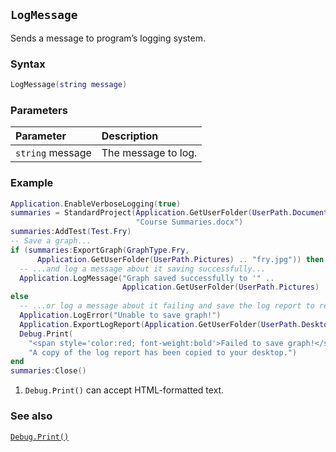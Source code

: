 ::: {.minipage data-latex="{\textwidth}"}
## `LogMessage`

Sends a message\index{log report!sending messages to} to program's logging system.

### Syntax {-}

``` .lua
LogMessage(string message)
```

### Parameters {-}

**Parameter** | **Description**
| :-- | :-- |
| `string` message | The message to log. |

### Example {-}

``` .lua
Application.EnableVerboseLogging(true)
summaries = StandardProject(Application.GetUserFolder(UserPath.Documents) ..
                            "Course Summaries.docx")
summaries:AddTest(Test.Fry)
-- Save a graph...
if (summaries:ExportGraph(GraphType.Fry,
      Application.GetUserFolder(UserPath.Pictures) .. "fry.jpg")) then
  -- ...and log a message about it saving successfully...
  Application.LogMessage("Graph saved successfully to '" ..
                         Application.GetUserFolder(UserPath.Pictures) .. "'")
else
  -- ...or log a message about it failing and save the log report to review.
  Application.LogError("Unable to save graph!")
  Application.ExportLogReport(Application.GetUserFolder(UserPath.Desktop) .. "log.txt")
  Debug.Print(
    "<span style='color:red; font-weight:bold'>Failed to save graph!</span> " ..  -- <1>
    "A copy of the log report has been copied to your desktop.")
end
summaries:Close()
```
1. `Debug.Print()` can accept HTML-formatted text.

### See also {-}

[`Debug.Print()`](#print)
:::
